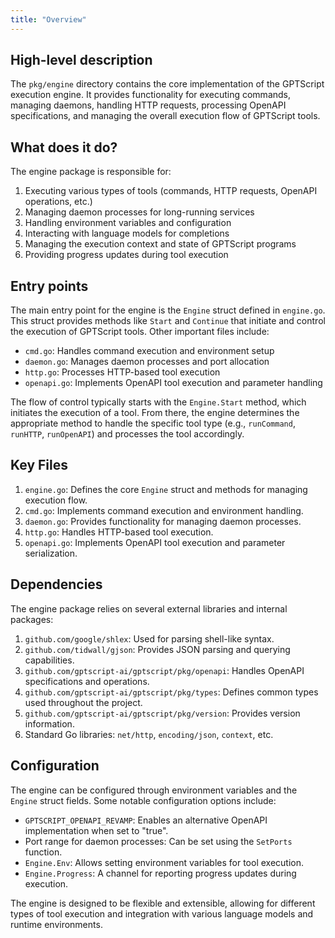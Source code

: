 ```yaml
---
title: "Overview"
---
```


## High-level description
The `pkg/engine` directory contains the core implementation of the GPTScript execution engine. It provides functionality for executing commands, managing daemons, handling HTTP requests, processing OpenAPI specifications, and managing the overall execution flow of GPTScript tools.

## What does it do?
The engine package is responsible for:
1. Executing various types of tools (commands, HTTP requests, OpenAPI operations, etc.)
2. Managing daemon processes for long-running services
3. Handling environment variables and configuration
4. Interacting with language models for completions
5. Managing the execution context and state of GPTScript programs
6. Providing progress updates during tool execution

## Entry points
The main entry point for the engine is the `Engine` struct defined in `engine.go`. This struct provides methods like `Start` and `Continue` that initiate and control the execution of GPTScript tools. Other important files include:

- `cmd.go`: Handles command execution and environment setup
- `daemon.go`: Manages daemon processes and port allocation
- `http.go`: Processes HTTP-based tool execution
- `openapi.go`: Implements OpenAPI tool execution and parameter handling

The flow of control typically starts with the `Engine.Start` method, which initiates the execution of a tool. From there, the engine determines the appropriate method to handle the specific tool type (e.g., `runCommand`, `runHTTP`, `runOpenAPI`) and processes the tool accordingly.

## Key Files
1. `engine.go`: Defines the core `Engine` struct and methods for managing execution flow.
2. `cmd.go`: Implements command execution and environment handling.
3. `daemon.go`: Provides functionality for managing daemon processes.
4. `http.go`: Handles HTTP-based tool execution.
5. `openapi.go`: Implements OpenAPI tool execution and parameter serialization.

## Dependencies
The engine package relies on several external libraries and internal packages:

1. `github.com/google/shlex`: Used for parsing shell-like syntax.
2. `github.com/tidwall/gjson`: Provides JSON parsing and querying capabilities.
3. `github.com/gptscript-ai/gptscript/pkg/openapi`: Handles OpenAPI specifications and operations.
4. `github.com/gptscript-ai/gptscript/pkg/types`: Defines common types used throughout the project.
5. `github.com/gptscript-ai/gptscript/pkg/version`: Provides version information.
6. Standard Go libraries: `net/http`, `encoding/json`, `context`, etc.

## Configuration
The engine can be configured through environment variables and the `Engine` struct fields. Some notable configuration options include:

- `GPTSCRIPT_OPENAPI_REVAMP`: Enables an alternative OpenAPI implementation when set to "true".
- Port range for daemon processes: Can be set using the `SetPorts` function.
- `Engine.Env`: Allows setting environment variables for tool execution.
- `Engine.Progress`: A channel for reporting progress updates during execution.

The engine is designed to be flexible and extensible, allowing for different types of tool execution and integration with various language models and runtime environments.
